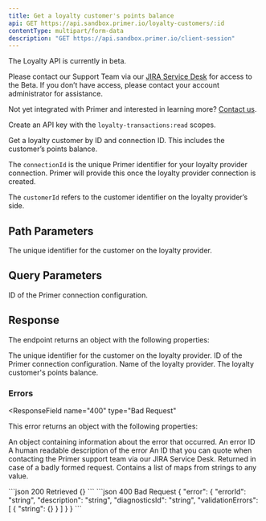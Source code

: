 ---
title: Get a loyalty customer's points balance
api: GET https://api.sandbox.primer.io/loyalty-customers/:id
contentType: multipart/form-data
description: "GET https://api.sandbox.primer.io/client-session"
---

The Loyalty API is currently in beta.

Please contact our Support Team via our [JIRA Service Desk](https://primerapi.atlassian.net/servicedesk/customer/portal/11) for access to the Beta. If you don’t have access, please contact your account administrator for assistance.

Not yet integrated with Primer and interested in learning more? [Contact us](https://primer.io/contact-us/).

Create an API key with the `loyalty-transactions:read` scopes.

Get a loyalty customer by ID and connection ID. This includes the customer’s points balance.

The `connectionId` is the unique Primer identifier for your loyalty provider connection. Primer will provide this once the loyalty provider connection is created.

The `customerId` refers to the customer identifier on the loyalty provider’s side.

## Path Parameters
<ParamField path="id" type="string" required> The unique identifier for the customer on the loyalty provider. </ParamField>
## Query Parameters
<ParamField query="connectionId" type="string" required> ID of the Primer connection configuration. </ParamField>
## Response
The endpoint returns an object with the following properties:

<ResponseField name="id" type="string" optional> The unique identifier for the customer on the loyalty provider. </ResponseField> <ResponseField name="connectionId" type="string" optional> ID of the Primer connection configuration. </ResponseField> <ResponseField name="connectionName" type="string" optional> Name of the loyalty provider. </ResponseField> <ResponseField name="balance" type="integer" optional> The loyalty customer's points balance. </ResponseField>

### Errors

<ResponseField
  name="400"
  type="Bad Request"
>
<Expandable title="property">
  This error returns an object with the following properties:

<ResponseField name="error" type="object"> An object containing information about the error that occurred. <Expandable title="Error Properties"> <ResponseField name="errorId" type="string"> An error ID </ResponseField> <ResponseField name="description" type="string"> A human readable description of the error </ResponseField> <ResponseField name="diagnosticsId" type="string" optional> An ID that you can quote when contacting the Primer support team via our JIRA Service Desk. </ResponseField> <ResponseField name="validationErrors" type="array" optional> Returned in case of a badly formed request. Contains a list of maps from strings to any value. </ResponseField> </Expandable> </ResponseField>

</Expandable>
</ResponseField>

<RequestExample>
  ```json 200 Retrieved
  {}
  ```
  ```json 400 Bad Request
  {
  "error": {
    "errorId": "string",
    "description": "string",
    "diagnosticsId": "string",
    "validationErrors": [
      {
        "string": {}
      }
    ]
  }
}
  ```
</RequestExample>
